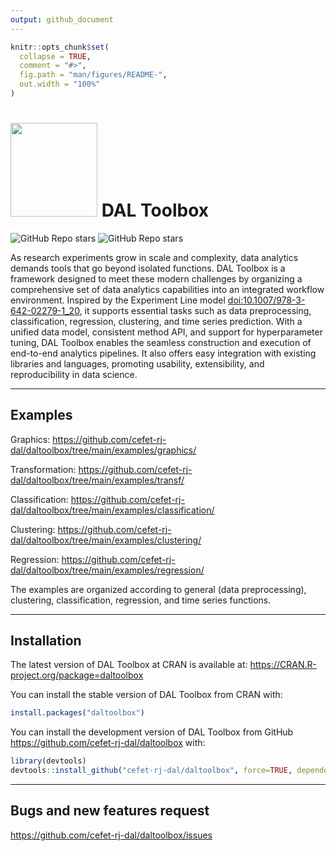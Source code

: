 ```yaml
---
output: github_document
---
```


<!-- README.md is generated from README.Rmd. Please edit that file -->

```r
knitr::opts_chunk$set(
  collapse = TRUE,
  comment = "#>",
  fig.path = "man/figures/README-",
  out.width = "100%"
)
```

# <img src='https://raw.githubusercontent.com/cefet-rj-dal/daltoolbox/master/inst/logo.png' align='centre' height='150' width='139'/> DAL Toolbox

<!-- badges: start -->
![GitHub Repo stars](https://img.shields.io/github/stars/cefet-rj-dal/daltoolbox?logo=Github)
![GitHub Repo stars](https://cranlogs.r-pkg.org/badges/daltoolbox)
<!-- badges: end -->

As research experiments grow in scale and complexity, data analytics demands tools that go beyond isolated functions. DAL Toolbox is a framework designed to meet these modern challenges by organizing a comprehensive set of data analytics capabilities into an integrated workflow environment. Inspired by the Experiment Line model <doi:10.1007/978-3-642-02279-1_20>, it supports essential tasks such as data preprocessing, classification, regression, clustering, and time series prediction. With a unified data model, consistent method API, and support for hyperparameter tuning, DAL Toolbox enables the seamless construction and execution of end-to-end analytics pipelines. It also offers easy integration with existing libraries and languages, promoting usability, extensibility, and reproducibility in data science.

---

## Examples

Graphics: <https://github.com/cefet-rj-dal/daltoolbox/tree/main/examples/graphics/>

Transformation: <https://github.com/cefet-rj-dal/daltoolbox/tree/main/examples/transf/>

Classification: <https://github.com/cefet-rj-dal/daltoolbox/tree/main/examples/classification/>

Clustering: <https://github.com/cefet-rj-dal/daltoolbox/tree/main/examples/clustering/>

Regression: <https://github.com/cefet-rj-dal/daltoolbox/tree/main/examples/regression/>

The examples are organized according to general (data preprocessing),
clustering, classification, regression, and time series functions.

---

## Installation

The latest version of DAL Toolbox at CRAN is available at:
<https://CRAN.R-project.org/package=daltoolbox>

You can install the stable version of DAL Toolbox from CRAN with:

``` r
install.packages("daltoolbox")
```

You can install the development version of DAL Toolbox from GitHub [https://github.com/cefet-rj-dal/daltoolbox](https://github.com/cefet-rj-dal/daltoolbox) with:

``` r
library(devtools)
devtools::install_github("cefet-rj-dal/daltoolbox", force=TRUE, dependencies=FALSE, upgrade="never")
```

---

## Bugs and new features request
<https://github.com/cefet-rj-dal/daltoolbox/issues>

